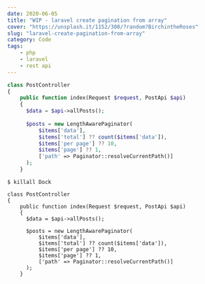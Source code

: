 ```yaml
---
date: 2020-06-05
title: "WIP - laravel create pagination from array"
cover: "https://unsplash.it/1152/300/?random?BirchintheRoses"
slug: "laravel-create-pagination-from-array"
category: Code
tags:
    - php
    - laravel
    - rest api
---
```


```php
class PostController
{
    public function index(Request $request, PostApi $api)
    {
      $data = $api->allPosts();
      
      $posts = new LengthAwarePaginator(
          $items['data'],
          $items['total'] ?? count($items['data']),
          $items['per page'] ?? 10,
          $items['page'] ?? 1,
          ['path' => Paginator::resolveCurrentPath()]
      );
    }
```
```terminal
$ killall Dock
```

```terminal
class PostController
{
    public function index(Request $request, PostApi $api)
    {
      $data = $api->allPosts();
      
      $posts = new LengthAwarePaginator(
          $items['data'],
          $items['total'] ?? count($items['data']),
          $items['per page'] ?? 10,
          $items['page'] ?? 1,
          ['path' => Paginator::resolveCurrentPath()]
      );
    }
```